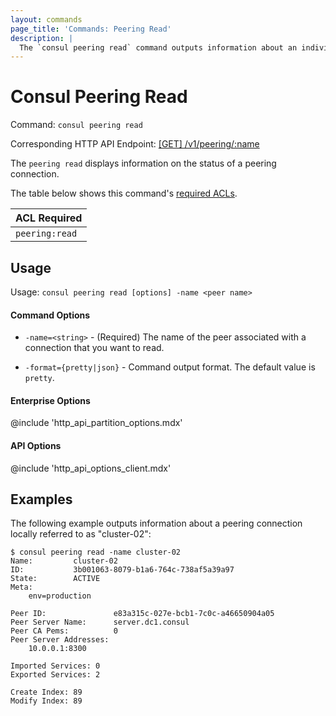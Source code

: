 ```yaml
---
layout: commands
page_title: 'Commands: Peering Read'
description: |
  The `consul peering read` command outputs information about an individual cluster peering connection.
---
```


# Consul Peering Read

Command: `consul peering read`

Corresponding HTTP API Endpoint: [\[GET\] /v1/peering/:name](/consul/api-docs/peering#read-a-peering-connection)

The `peering read` displays information on the status of a peering connection.

The table below shows this command's [required ACLs](/consul/api-docs/api-structure#authentication).

| ACL Required |
| ------------ |
| `peering:read`  |

## Usage

Usage: `consul peering read [options] -name <peer name>`

#### Command Options

- `-name=<string>` - (Required) The name of the peer associated with a connection that you want to read.

- `-format={pretty|json}` - Command output format. The default value is `pretty`.

#### Enterprise Options

@include 'http_api_partition_options.mdx'

#### API Options

@include 'http_api_options_client.mdx'

## Examples

The following example outputs information about a peering connection locally referred to as "cluster-02":

```shell-session hideClipboard
$ consul peering read -name cluster-02
Name:         cluster-02
ID:           3b001063-8079-b1a6-764c-738af5a39a97
State:        ACTIVE
Meta:
    env=production

Peer ID:               e83a315c-027e-bcb1-7c0c-a46650904a05
Peer Server Name:      server.dc1.consul
Peer CA Pems:          0
Peer Server Addresses:
    10.0.0.1:8300

Imported Services: 0
Exported Services: 2

Create Index: 89
Modify Index: 89
```

